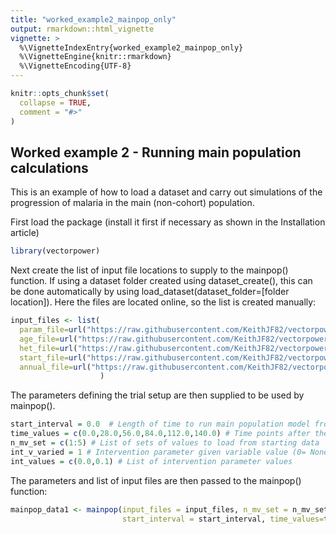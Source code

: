 ```yaml
---
title: "worked_example2_mainpop_only"
output: rmarkdown::html_vignette
vignette: >
  %\VignetteIndexEntry{worked_example2_mainpop_only}
  %\VignetteEngine{knitr::rmarkdown}
  %\VignetteEncoding{UTF-8}
---
```


```r
knitr::opts_chunk$set(
  collapse = TRUE,
  comment = "#>"
)
```

## Worked example 2 - Running main population calculations

This is an example of how to load a dataset and carry out simulations of the progression of malaria in the main (non-cohort) population.

First load the package (install it first if necessary as shown in the Installation article)

```r
library(vectorpower)
```

Next create the list of input file locations to supply to the mainpop() function. If using a dataset folder created using dataset_create(), this can be done automatically by using load_dataset(dataset_folder=[folder location]). Here the files are located online, so the list is created manually:

```r
input_files <- list(
  param_file=url("https://raw.githubusercontent.com/KeithJF82/vectorpower/master/inst/extdata/param_examples/model_parameters_const.txt"),
  age_file=url("https://raw.githubusercontent.com/KeithJF82/vectorpower/master/inst/extdata/param_examples/age_data_145.txt"),
  het_file=url("https://raw.githubusercontent.com/KeithJF82/vectorpower/master/inst/extdata/param_examples/het_data_9.txt"),
  start_file=url("https://raw.githubusercontent.com/KeithJF82/vectorpower/master/inst/extdata/param_examples/start_data_example.txt"),
  annual_file=url("https://raw.githubusercontent.com/KeithJF82/vectorpower/master/inst/extdata/param_examples/annual_data_example.txt")
                    )
```

The parameters defining the trial setup are then supplied to be used by mainpop().

```r
start_interval = 0.0  # Length of time to run main population model from starting date before intervention begins
time_values = c(0.0,28.0,56.0,84.0,112.0,140.0) # Time points after the end of the starting interval at which benchmark data should be output
n_mv_set = c(1:5) # List of sets of values to load from starting data
int_v_varied = 1 # Intervention parameter given variable value (0= None, 1=ATSB kill rate, 2=bednet coverage, 3=IRS coverage)
int_values = c(0.0,0.1) # List of intervention parameter values
```

The parameters and list of input files are then passed to the mainpop() function:


```r
mainpop_data1 <- mainpop(input_files = input_files, n_mv_set = n_mv_set, int_v_varied = int_v_varied, int_values=int_values,
                         start_interval = start_interval, time_values=time_values)
```


